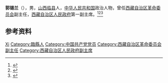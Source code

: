 '''郭锡兰'''（{{bd|1919年||1985年}}），男，[[山西|山西]][[临县|临县]]人，[[中华人民共和国|中华人民共和国]]政治人物，曾任[[西藏自治区革命委员会|西藏自治区革命委员会]]副主任，[[西藏自治区人民政府|西藏自治区人民政府]]第一副主席。<ref>{{cite book|title=中囯人名大辞典·当代人物卷|author=廖盖隆等编|year=1990|publisher=上海辞书出版社|location=上海|page=}}</ref><ref>{{Cite book|title=中国共产党人名大辞典|author=盛平主编|publisher=中国国际广播出版社|year=1991|isbn=|location=北京|pages=}}</ref><ref>{{Cite book|title=中华人民共和国职官志|author=何虎生, 李耀东, 向常福主编|publisher=中国社会出版社|year=2003|isbn=9787800883934|location=北京|pages=}}</ref>

== 参考资料 ==
{{reflist}}

{{中国人物小作品}}

{{Authority control}}
{{DEFAULTSORT:Guo郭}}
[[Category:郭姓|Xi]]
[[Category:臨縣人|Category:臨縣人]]
[[Category:中国共产党党员|Category:中国共产党党员]]
[[Category:西藏自治区革命委员会副主任|Category:西藏自治区革命委员会副主任]]
[[Category:西藏自治区人民政府副主席|Category:西藏自治区人民政府副主席]]